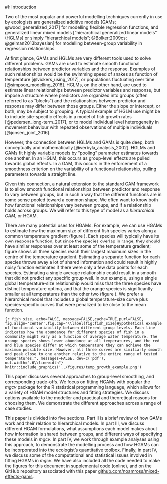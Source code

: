 
#I: Introduction

Two of the most popular and powerful modelling techniques currently in use by ecologists are generalized additive models [GAMs; @wood_generalized_2017] for modelling flexible regression functions, and generalized linear mixed models ["hierarchical generalized linear models" (HGLMs) or simply "hierarchical models"; @Bolker:2009cs; @gelman2013bayesian] for modelling between-group variability in regression relationships.

At first glance, GAMs and HGLMs are very different tools used to solve different problems. GAMs are used to estimate smooth functional relationships between predictor variables and the response. Examples of such relationships would be the swimming speed of snakes as function of temperature [@vickers_using_2017], or populations fluctuating over time [@simpson_modelling_2018].  HGLMs, on the other hand, are used to estimate linear relationships between predictor variables and response, but impose a structure where predictors are organized into groups (often referred to as "blocks") and the relationships between predictor and response may differ between those groups. Either the slope or intercept, or both, may be subject to grouping. A typical example of HGLM use might be to include site-specific effects in a model of fish growth rates [@pedersen_long-term_2017], or to model individual level heterogeneity in movement behaviour with repeated observations of multiple individuals [@jonsen_joint_2016].

However, the connection between HGLMs and GAMs is quite deep, both conceptually and mathematically  [@verbyla_analysis_2002]. HGLMs and GAMs fit highly variable models by "pooling" parameter estimates towards one another. In an HGLM, this occurs as group-level effects are pulled towards global effects. In a GAM, this occurs in the enforcement of a smoothness criterion on the variability of a functional relationship, pulling parameters towards a straight line.

Given this connection, a natural extension to the standard GAM framework is to allow smooth functional relationships between predictor and response to vary between groups, but in such a way that the different functions are in some sense pooled toward a common shape. We often want to know both how functional relationships vary between groups, and if a relationship holds across groups. We will refer to this type of model as a *hierarchical GAM*, or HGAM.  

There are many potential uses for HGAMs. For example, we can use HGAMs to estimate how the  maximum size of different fish species varies along a common temperature gradient (figure  \ref{fig:fish_size}). Each species will typically have its own response function, but since the species overlap in range, they should have similar responses over at least some of the temperature gradient; figure \ref{fig:fish_size} shows all three species reach their largest maximum sizes in the centre of the temperature gradient. Estimating a separate function for each species throws away a lot of shared information and could result in highly noisy function estimates if there were only a few data points for each species. Estimating a single average relationship could result in a smooth that did not predict any specific group well. In our example, using a single global temperature-size relationship would miss that the three species have distinct temperature optima, and that the orange species is significantly smaller at all temperatures than the other two (figure \ref{fig:fish_size}). We prefer a hierarchical model that includes a global temperature-size curve plus species-specific curves that were penalized to be close to the mean function.

```{r fish_size, echo=FALSE, message=FALSE,cache=TRUE,purl=FALSE, fig.align='center',fig.cap="\\label{fig:fish_size}Hypothetical example of functional variability between different group levels. Each line indicates how the abundance for different species of fish in a community might vary as a function of average water temperature. The orange species shows lower abundance at all temperatures, and the red and blue species differ at which temperature they can achieve the maximum possible size. However, all three curves are similiarly smooth and peak close to one another relative to the entire range of tested temperatures.", messages=FALSE, dev=c('pdf'), out.width=".6\\linewidth"}
knitr::include_graphics('../figures/temp_growth_example.png')
```

This paper discusses several approaches to group-level smoothing, and corresponding trade-offs.  We focus on fitting HGAMs with popular the *mgcv* package for the R statistical programming language,  which allows for a variety of HGAM model structures and fitting strategies. We discuss options available to the modeller and practical and theoretical reasons for choosing them.  We demonstrate the different approaches across a range of case studies.

This paper is divided into five sections. Part II is a brief review of how GAMs work and their relation to hierarchical models. In part III, we discuss different HGAM formulations, what assumptions each model makes about how information is shared between groups, and different ways of specifying these models in *mgcv*. In part IV, we work through example analyses using this approach, to demonstrate the modelling process and how HGAMs can be incorporated into the ecologist's quantitative toolbox. Finally, in part IV, we discuss some of the computational and statistical issues involved in fitting HGAMs in *mgcv*. We have also included all the code needed to make the figures for this document in supplemental code (online), and on the GitHub repository associated with this paper [github.com/noamross/mixed-effects-gams](http://www.github.com/noamross/mixed-effect-gams).


